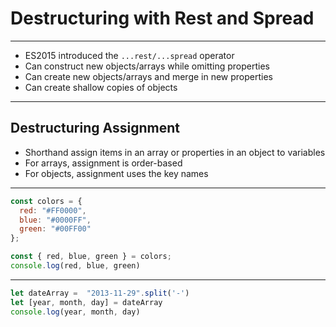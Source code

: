 
# Destructuring with Rest and Spread

---

- ES2015 introduced the `...rest/...spread` operator
- Can construct new objects/arrays while omitting properties
- Can create new objects/arrays and merge in new properties
- Can create shallow copies of objects

---

## Destructuring Assignment
- Shorthand assign items in an array or properties in an object to variables
- For arrays, assignment is order-based
- For objects, assignment uses the key names

---

```javascript Assignment with Objects
const colors = {
  red: "#FF0000",
  blue: "#0000FF",
  green: "#00FF00"
};

const { red, blue, green } = colors;
console.log(red, blue, green)
```

---


```javascript Assignment with Arrays
let dateArray =  "2013-11-29".split('-')
let [year, month, day] = dateArray
console.log(year, month, day)
```
